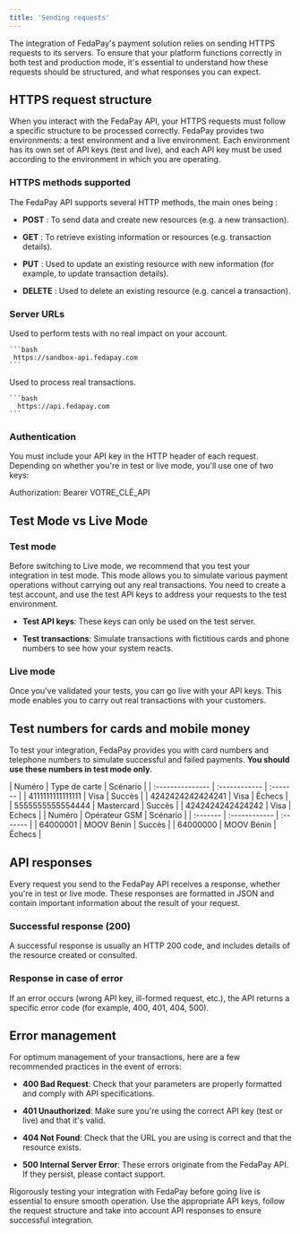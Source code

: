 ```yaml
---
title: 'Sending requests'
---
```


The integration of FedaPay's payment solution relies on sending HTTPS requests to its servers. To ensure that your platform functions correctly in both test and production mode, it's essential to understand how these requests should be structured, and what responses you can expect.

## HTTPS request structure

When you interact with the FedaPay API, your HTTPS requests must follow a specific structure to be processed correctly. FedaPay provides two environments: a test environment and a live environment. Each environment has its own set of API keys (test and live), and each API key must be used according to the environment in which you are operating.

### HTTPS methods supported

The FedaPay API supports several HTTP methods, the main ones being :

* **POST** : To send data and create new resources (e.g. a new transaction).

* **GET** : To retrieve existing information or resources (e.g. transaction details).

* **PUT** : Used to update an existing resource with new information (for example, to update transaction details).

* **DELETE** :  Used to delete an existing resource (e.g. cancel a transaction).

### Server URLs

<Tabs>
  <Tab title="Test server">
    Used to perform tests with no real impact on your account.

    ```bash
     https://sandbox-api.fedapay.com
    ```
  </Tab>

  <Tab title="Live server">
   Used to process real transactions.

    ```bash
      https://api.fedapay.com
    ```
  </Tab>
</Tabs>

### Authentication

You must include your API key in the HTTP header of each request. Depending on whether you're in test or live mode, you'll use one of two keys:

Authorization: Bearer VOTRE_CLÉ_API

## Test Mode vs Live Mode

### Test mode 

Before switching to Live mode, we recommend that you test your integration in test mode. This mode allows you to simulate various payment operations without carrying out any real transactions. You need to create a test account, and use the test API keys to address your requests to the test environment.

* **Test API keys**: These keys can only be used on the test server.

* **Test transactions**: Simulate transactions with fictitious cards and phone numbers to see how your system reacts.

### Live mode 

Once you've validated your tests, you can go live with your API keys. This mode enables you to carry out real transactions with your customers.

##  Test numbers for cards and mobile money

To test your integration, FedaPay provides you with card numbers and telephone numbers to simulate successful and failed payments. **You should use these numbers in test mode only**.

<Tabs>
  <Tab title="Test card numbers">
    | Numéro           | Type de carte | Scénario |
    | :--------------- | :------------ | :------- |
    | 4111111111111111 | Visa          | Succès   |
    | 4242424242424241 | Visa          | Échecs   |
    | 5555555555554444 | Mastercard    | Succès   |
    | 4242424242424242 | Visa          | Echecs   |
  </Tab>

  <Tab title="Mobile Money phone numbers">
    | Numéro   | Opérateur GSM | Scénario |
    | :------- | :------------ | :------- |
    | 64000001 | MOOV Bénin    | Succès   |
    | 64000000 | MOOV Bénin    | Échecs   |
  </Tab>
</Tabs>

## API responses

Every request you send to the FedaPay API receives a response, whether you're in test or live mode. These responses are formatted in JSON and contain important information about the result of your request.

### Successful response (200)

A successful response is usually an HTTP 200 code, and includes details of the resource created or consulted.

### Response in case of error

If an error occurs (wrong API key, ill-formed request, etc.), the API returns a specific error code (for example, 400, 401, 404, 500).

##  Error management

For optimum management of your transactions, here are a few recommended practices in the event of errors:

- **400 Bad Request**: Check that your parameters are properly formatted and comply with API specifications.

- **401 Unauthorized**: Make sure you're using the correct API key (test or live) and that it's valid.

- **404 Not Found**: Check that the URL you are using is correct and that the resource exists.

- **500 Internal Server Error**: These errors originate from the FedaPay API. If they persist, please contact support.

Rigorously testing your integration with FedaPay before going live is essential to ensure smooth operation. Use the appropriate API keys, follow the request structure and take into account API responses to ensure successful integration.